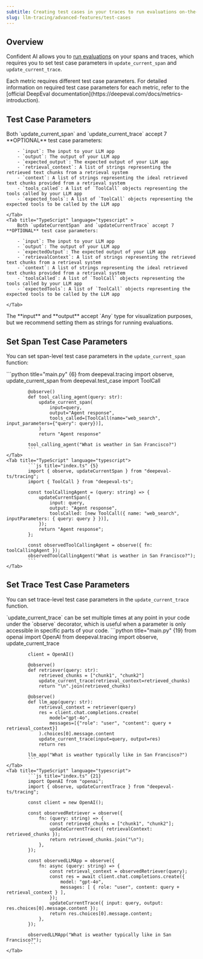 ```yaml
---
subtitle: Creating test cases in your traces to run evaluations on-the-fly
slug: llm-tracing/advanced-features/test-cases
---
```


## Overview

Confident AI allows you to [run evaluations](/docs/llm-tracing/evaluations#online-evals-for-traces) on your spans and traces, which requires you to set test case parameters in `update_current_span` and `update_current_trace`.

<Note>
Each metric requires different test case parameters. For detailed information on required test case parameters for each metric, refer to the [official DeepEval documentation](https://deepeval.com/docs/metrics-introduction).
</Note>

## Test Case Parameters

<Tabs>
    <Tab title="Python" language="python" >
        Both `update_current_span` and `update_current_trace` accept 7 **OPTIONAL** test case parameters:

        - `input`: The input to your LLM app
        - `output`: The output of your LLM app
        - `expected_output`: The expected output of your LLM app
        - `retrieval_context`: A list of strings representing the retrieved text chunks from a retrieval system
        - `context`: A list of strings representing the ideal retrieved text chunks provided from a retrieval system
        - `tools_called`: A list of `ToolCall` objects representing the tools called by your LLM app
        - `expected_tools`: A list of `ToolCall` objects representing the expected tools to be called by the LLM app

    </Tab>
    <Tab title="TypeScript" language="typescript" >
        Both `updateCurrentSpan` and `updateCurrentTrace` accept 7 **OPTIONAL** test case parameters:

        - `input`: The input to your LLM app
        - `output`: The output of your LLM app
        - `expectedOutput`: The expected output of your LLM app
        - `retrievalContext`: A list of strings representing the retrieved text chunks from a retrieval system
        - `context`: A list of strings representing the ideal retrieved text chunks provided from a retrieval system
        - `toolsCalled`: A list of `ToolCall` objects representing the tools called by your LLM app
        - `expectedTools`: A list of `ToolCall` objects representing the expected tools to be called by the LLM app

    </Tab>
</Tabs>

<Tip>
The **input** and **output** accept `Any` type for visualization purposes, but we recommend setting them as strings for running evaluations.
</Tip>

## Set Span Test Case Parameters

You can set span-level test case parameters in the `update_current_span` function:

<Tabs>
    <Tab title="Python" language="python">
            ```python title="main.py" {6}
            from deepeval.tracing import observe, update_current_span
            from deepeval.test_case import ToolCall

            @observe()
            def tool_calling_agent(query: str):
                update_current_span(
                    input=query,
                    output="Agent response",
                    tools_called=[ToolCall(name="web_search", input_parameters={"query": query})],
                )
                return "Agent response"

            tool_calling_agent("What is weather in San Francisco?")
            ```
    </Tab>
    <Tab title="TypeScript" language="typescript">
            ```js title="index.ts" {5}
            import { observe, updateCurrentSpan } from "deepeval-ts/tracing";
            import { ToolCall } from "deepeval-ts";

            const toolCallingAgent = (query: string) => {
                updateCurrentSpan({
                    input: query,
                    output: "Agent response",
                    toolsCalled: [new ToolCall({ name: "web_search", inputParameters: { query: query } })],
                });
                return "Agent response";
            };

            const observedToolCallingAgent = observe({ fn: toolCallingAgent });
            observedToolCallingAgent("What is weather in San Francisco?");
            ```
    </Tab>

</Tabs>

## Set Trace Test Case Parameters

You can set trace-level test case parameters in the `update_current_trace` function.

<Info>
`update_current_trace` can be set multiple times at any point in your code under the `observe` decorator, which is useful when a parameter is only accessible in specific parts of your code.
</Info>

<Tabs>
    <Tab title="Python" language="python">
            ```python title="main.py" {19}
            from openai import OpenAI
            from deepeval.tracing import observe, update_current_trace

            client = OpenAI()

            @observe()
            def retriever(query: str):
                retrieved_chunks = ["chunk1", "chunk2"]
                update_current_trace(retrieval_context=retrieved_chunks)
                return "\n".join(retrieved_chunks)

            @observe()
            def llm_app(query: str):
                retrieval_context = retriever(query)
                res = client.chat.completions.create(
                    model="gpt-4o",
                    messages=[{"role": "user", "content": query + retrieval_context}]
                ).choices[0].message.content
                update_current_trace(input=query, output=res)
                return res

            llm_app("What is weather typically like in San Francisco?")
            ```
    </Tab>
    <Tab title="TypeScript" language="typescript">
            ```js title="index.ts" {21}
            import OpenAI from "openai";
            import { observe, updateCurrentTrace } from "deepeval-ts/tracing";

            const client = new OpenAI();

            const observedRetriever = observe({
                fn: (query: string) => {
                    const retrieved_chunks = ["chunk1", "chunk2"];
                    updateCurrentTrace({ retrievalContext: retrieved_chunks });
                    return retrieved_chunks.join("\n");
                },
            });

            const observedLLMApp = observe({
                fn: async (query: string) => {
                    const retrieval_context = observedRetriever(query);
                    const res = await client.chat.completions.create({
                        model: "gpt-4o",
                        messages: [ { role: "user", content: query + retrieval_context } ],
                    });
                    updateCurrentTrace({ input: query, output: res.choices[0].message.content });
                    return res.choices[0].message.content;
                },
            });

            observedLLMApp("What is weather typically like in San Francisco?");
            ```
    </Tab>

</Tabs>
